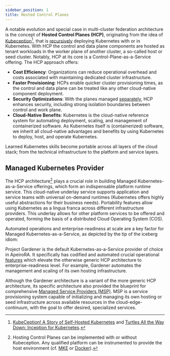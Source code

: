 ```yaml
---
sidebar_position: 1
title: Hosted Control Planes
---
```


A notable evolution and special case in multi-cluster federation architecture is the concept of **Hosted Control Planes (HCP)**, originating from the idea of [Kubeception](https://gardener.cloud/docs/getting-started/architecture/)[^1], that is [recursively](./../control-planes/index.mdx#interactions-of-planes) deploying Kubernetes with or in Kubernetes. With HCP the control and data plane components are hosted as tenant workloads in the worker plane of another cluster, a so-called host or seed cluster. Notably, HCP at its core is a Control-Plane-as-a-Service offering. The HCP approach offers:

- **Cost Efficiency**: Organizations can reduce operational overhead and costs associated with maintaining dedicated cluster infrastructure.
- **Faster Provisioning**: HCPs enable quicker cluster provisioning times, as the control and data plane can be treated like any other cloud-native component deployment.
- **Security Optimizations**: With the planes managed [separately](./../control-planes/crt.mdx), HCP enhances security, including strong isolation boundaries between control and work plane.
- **Cloud-Native Benefits**: Kubernetes is the cloud-native reference system for automating deployment, scaling, and management of containerized software. As Kubernetes itself is (containerized) software, we inherit all cloud-native advantages and benefits by using Kubernetes to deploy, host, and operate Kubernetes.

<ApeiroFigure src="/multi-cluster-federation/img/hcp.svg"
  alt="Hosted Control Planes"
  caption="Hosted Control Planes"
  width="100%"/>

Learned Kubernetes skills become portable across all layers of the cloud stack; from the technical infrastructure to the platform and service layers.

[^1]: [KubeCeption! A Story of Self-Hosted Kubernetes](https://www.youtube.com/watch?v=EbNxGK9MwN4) and [Turtles All the Way Down: Inception for Kubernetes](https://www.youtube.com/watch?v=DFz9qhUvO3U).

## Managed Kubernetes Provider

The HCP architecture[^2] plays a crucial role in building Managed Kubernetes-as-a-Service offerings, which form an indispensable platform runtime service. This cloud-native underlay service supports application and service teams with universal on-demand runtimes (Kubernetes offers highly useful abstractions for their business needs). Portability features allow using Kubernetes as a lingua franca across different infrastructure providers. This underlay allows for other platform services to be offered and operated, forming the basis of a distributed Cloud Operating System (COS).

Automated operations and enterprise-readiness at scale are a key factor for Managed Kubernetes-as-a-Service, as depicted by the tip of the iceberg idiom:

<ApeiroFigure src="/multi-cluster-federation/img/operating-apps.png"
  alt="Operating K8s"
  caption="Operating K8s"
  source="Gardener documentation"
  width="100%"/>


Project <Project>Gardener</Project> is the default Kubernetes-as-a-Service provider of choice in ApeiroRA. It specifically has codified and automated crucial operational [features](https://gardener.cloud/docs/gardener/) which elevate the otherwise generic HCP architecture to enterprise-readiness level. For example, Gardener automates the management and scaling of its own hosting infrastructure.

Although the Gardener architecture is a variant of the more generic HCP architecture, its specific architecture also provided the blueprint for comprehensive [Managed Service Providers (MSP)](./../services/managed-service-provider-pattern.mdx). MSP is a service provisioning system capable of initializing and managing its own hosting or seed infrastructure across available resources in the cloud-edge-continuum, with the goal to offer desired, specialized services.

<ApeiroFigure src="/multi-cluster-federation/img/gardener.svg"
  alt="Gardener Schematics"
  caption="Gardener Schematics"
  width="100%"/>

[^2]: Hosting Control Planes can be implemented with or without Kubeception. Any qualified platform can be instrumented to provide the host environment (cf. [MKE](https://d2iq.com/blog/introducing-mesosphere-kubernetes-engine-mke) or [Docker](https://www.docker.com/resources/kubernetes-and-docker/)).